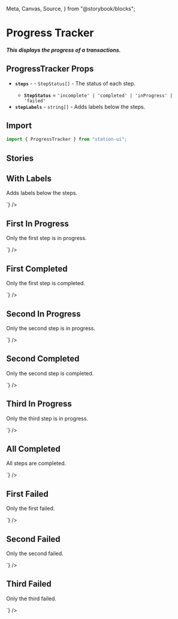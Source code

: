   Meta,
  Canvas,
  Source,
} from "@storybook/blocks";

<Meta title="Components/Displays/Progress Tracker" />

# Progress Tracker

##### This displays the progress of a transactions.

## ProgressTracker Props
- **`steps`** - <RequiredText /> - `StepStatus[]` - The status of each step.
  - **`StepStatus`** = `'incomplete' | 'completed' | 'inProgress' | 'failed'`
- **`stepLabels`** - `string[]` - Adds labels below the steps.

## Import
```jsx
import { ProgressTracker } from "station-ui";
```

## Stories

## With Labels
Adds labels below the steps.
<div className="story_with_source_below">
  <Canvas of={ProgressTrackerStories.WithLabels} />
  <Source code={`
    <ProgressTracker
  steps={['completed', 'completed', 'failed']}
  stepLabels={['Step 1', 'Asset bridged', 'Step 3']}
/>
  `} />
</div>

## First In Progress
Only the first step is in progress.
<div className="story_with_source_below">
  <Canvas of={ProgressTrackerStories.FirstInProgress} />
  <Source code={`
    <ProgressTracker steps={['inProgress', 'incomplete', 'incomplete']} />
  `} />
</div>

## First Completed
Only the first step is completed.
<div className="story_with_source_below">
  <Canvas of={ProgressTrackerStories.FirstCompleted} />
  <Source code={`
    <ProgressTracker steps={['completed', 'incomplete', 'incomplete']} />
  `} />
</div>

## Second In Progress
Only the second step is in progress.
<div className="story_with_source_below">
  <Canvas of={ProgressTrackerStories.SecondInProgress} />
  <Source code={`
    <ProgressTracker steps={['completed', 'inProgress', 'incomplete']} />
  `} />
</div>

## Second Completed
Only the second step is completed.
<div className="story_with_source_below">
  <Canvas of={ProgressTrackerStories.SecondCompleted} />
  <Source code={`
    <ProgressTracker steps={['completed', 'complete', 'incomplete']} />
  `} />
</div>

## Third In Progress
Only the third step is in progress.
<div className="story_with_source_below">
  <Canvas of={ProgressTrackerStories.ThirdInProgress} />
  <Source code={`
    <ProgressTracker steps={['completed', 'completed', 'inProgress']} />
  `} />
</div>

## All Completed
All steps are completed.
<div className="story_with_source_below">
  <Canvas of={ProgressTrackerStories.AllCompleted} />
  <Source code={`
    <ProgressTracker steps={['completed', 'complete', 'completed']} />
  `} />
</div>

## First Failed
Only the first failed.
<div className="story_with_source_below">
  <Canvas of={ProgressTrackerStories.FirstFailed} />
  <Source code={`
    <ProgressTracker steps={['failed', 'incomplete', 'incomplete']} />
  `} />
</div>

## Second Failed
Only the second failed.
<div className="story_with_source_below">
  <Canvas of={ProgressTrackerStories.SecondFailed} />
  <Source code={`
    <ProgressTracker steps={['completed', 'failed', 'incomplete']} />
  `} />
</div>

## Third Failed
Only the third failed.
<div className="story_with_source_below">
  <Canvas of={ProgressTrackerStories.ThirdFailed} />
  <Source code={`
    <ProgressTracker steps={['completed', 'completed', 'failed']} />
  `} />
</div>

<br />
<br />
<br />
<br />
<br />
<br />
<br />
<br />
<br />
<br />
<br />
<br />
<br />
<br />
<br />
<br />
<br />
<br />
<br />
<br />
<br />
